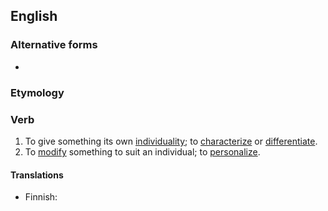 ==English==

===Alternative forms===
* {{l|en|individualise}}

===Etymology===
{{suffix|en|individual|ize}}

===Verb===
{{en-verb|individualiz}}

# To give something its own [[individuality]]; to [[characterize]] or [[differentiate]].
# To [[modify]] something to suit an individual; to [[personalize]].

====Translations====
{{trans-top|to give something its own individality}}
{{trans-mid}}
{{trans-bottom}}

{{trans-top|to modify soemthing to suit an individual}}
* Finnish: {{t+|fi|yksilöllistää}}
{{trans-mid}}
{{trans-bottom}}